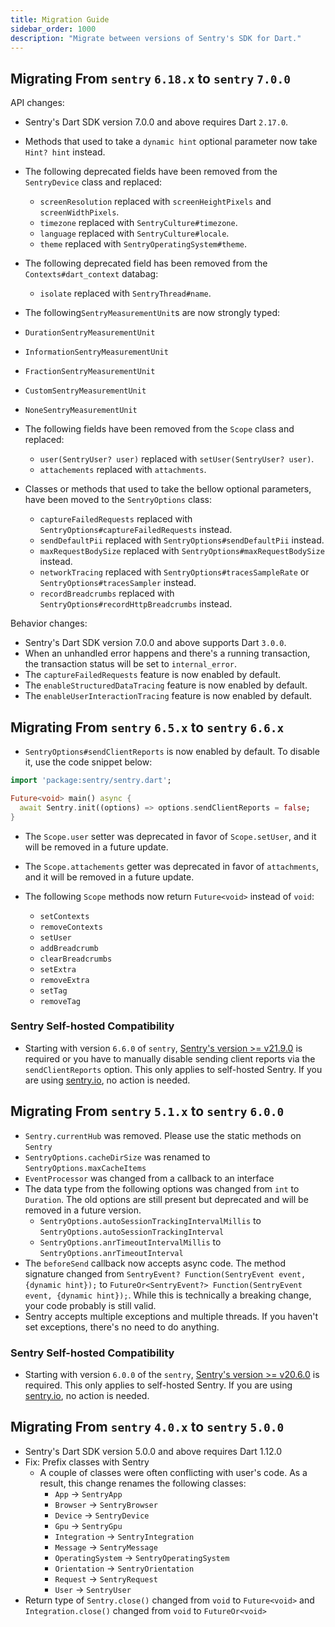 ```yaml
---
title: Migration Guide
sidebar_order: 1000
description: "Migrate between versions of Sentry's SDK for Dart."
---
```


## Migrating From `sentry` `6.18.x` to `sentry` `7.0.0`

API changes:

- Sentry's Dart SDK version 7.0.0 and above requires Dart `2.17.0`.
- Methods that used to take a `dynamic hint` optional parameter now take `Hint? hint` instead.
- The following deprecated fields have been removed from the `SentryDevice` class and replaced:

  - `screenResolution` replaced with `screenHeightPixels` and `screenWidthPixels`.
  - `timezone` replaced with `SentryCulture#timezone`.
  - `language` replaced with `SentryCulture#locale`.
  - `theme` replaced with `SentryOperatingSystem#theme`.
- The following deprecated field has been removed from the `Contexts#dart_context` databag:
  - `isolate` replaced with `SentryThread#name`.
-  The following`SentryMeasurementUnit`s are now strongly typed:

  - `DurationSentryMeasurementUnit`
  - `InformationSentryMeasurementUnit`
  - `FractionSentryMeasurementUnit`
  - `CustomSentryMeasurementUnit`
  - `NoneSentryMeasurementUnit`
- The following fields have been removed from the `Scope` class and replaced:

  - `user(SentryUser? user)` replaced with `setUser(SentryUser? user)`.
  - `attachements` replaced with `attachments`.
- Classes or methods that used to take the bellow optional parameters, have been moved to the `SentryOptions` class:

  - `captureFailedRequests` replaced with `SentryOptions#captureFailedRequests` instead.
  - `sendDefaultPii` replaced with `SentryOptions#sendDefaultPii` instead.
  - `maxRequestBodySize` replaced with `SentryOptions#maxRequestBodySize` instead.
  - `networkTracing` replaced with `SentryOptions#tracesSampleRate` or `SentryOptions#tracesSampler` instead.
  - `recordBreadcrumbs` replaced with `SentryOptions#recordHttpBreadcrumbs` instead.

Behavior changes:

- Sentry's Dart SDK version 7.0.0 and above supports Dart `3.0.0`.
- When an unhandled error happens and there's a running transaction, the transaction status will be set to `internal_error`.
- The `captureFailedRequests` feature is now enabled by default.
- The `enableStructuredDataTracing` feature is now enabled by default.
- The `enableUserInteractionTracing` feature is now enabled by default.

## Migrating From `sentry` `6.5.x` to `sentry` `6.6.x`

- `SentryOptions#sendClientReports` is now enabled by default. To disable it, use the code snippet below:

```dart
import 'package:sentry/sentry.dart';

Future<void> main() async {
  await Sentry.init((options) => options.sendClientReports = false;
}
```

- The `Scope.user` setter was deprecated in favor of `Scope.setUser`, and it will be removed in a future update.

- The `Scope.attachements` getter was deprecated in favor of `attachments`, and it will be removed in a future update.

- The following `Scope` methods now return `Future<void>` instead of `void`:
  - `setContexts`
  - `removeContexts`
  - `setUser`
  - `addBreadcrumb`
  - `clearBreadcrumbs`
  - `setExtra`
  - `removeExtra`
  - `setTag`
  - `removeTag`

### Sentry Self-hosted Compatibility

- Starting with version `6.6.0` of `sentry`, [Sentry's version >= v21.9.0](https://github.com/getsentry/self-hosted/releases) is required or you have to manually disable sending client reports via the `sendClientReports` option. This only applies to self-hosted Sentry. If you are using [sentry.io](https://sentry.io), no action is needed.

## Migrating From `sentry` `5.1.x` to `sentry` `6.0.0`

- `Sentry.currentHub` was removed. Please use the static methods on `Sentry`
- `SentryOptions.cacheDirSize` was renamed to `SentryOptions.maxCacheItems`
- `EventProcessor` was changed from a callback to an interface
- The data type from the following options was changed from `int` to `Duration`. The old options are still present but deprecated and will be removed in a future version.
  - `SentryOptions.autoSessionTrackingIntervalMillis` to `SentryOptions.autoSessionTrackingInterval`
  - `SentryOptions.anrTimeoutIntervalMillis` to `SentryOptions.anrTimeoutInterval`
- The `beforeSend` callback now accepts async code. The method signature changed from `SentryEvent? Function(SentryEvent event, {dynamic hint});` to `FutureOr<SentryEvent?> Function(SentryEvent event, {dynamic hint});`. While this is technically a breaking change, your code probably is still valid.
- Sentry accepts multiple exceptions and multiple threads. If you haven't set exceptions, there's no need to do anything.

### Sentry Self-hosted Compatibility

- Starting with version `6.0.0` of the `sentry`, [Sentry's version >= v20.6.0](https://github.com/getsentry/self-hosted/releases) is required. This only applies to self-hosted Sentry. If you are using [sentry.io](https://sentry.io), no action is needed.

## Migrating From `sentry` `4.0.x` to `sentry` `5.0.0`

- Sentry's Dart SDK version 5.0.0 and above requires Dart 1.12.0
- Fix: Prefix classes with Sentry
  - A couple of classes were often conflicting with user's code.
    As a result, this change renames the following classes:
    - `App` -> `SentryApp`
    - `Browser` -> `SentryBrowser`
    - `Device` -> `SentryDevice`
    - `Gpu` -> `SentryGpu`
    - `Integration` -> `SentryIntegration`
    - `Message` -> `SentryMessage`
    - `OperatingSystem` -> `SentryOperatingSystem`
    - `Orientation` -> `SentryOrientation`
    - `Request` -> `SentryRequest`
    - `User` -> `SentryUser`
- Return type of `Sentry.close()` changed from `void` to `Future<void>` and `Integration.close()` changed from `void` to `FutureOr<void>`
